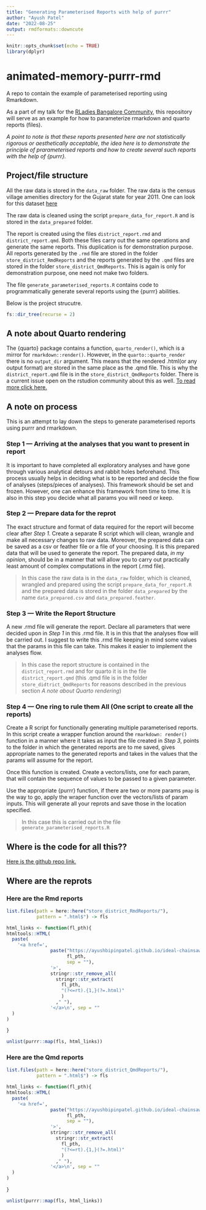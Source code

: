 ```yaml
---
title: "Generating Parameterised Reports with help of purrr"
author: "Ayush Patel"
date: "2022-08-25"
output: rmdformats::downcute
---
```


```r
knitr::opts_chunk$set(echo = TRUE)
library(dplyr)
```

# animated-memory-purrr-rmd
A repo to contain the example of parameterised reporting using Rmarkdown.

As a part of my talk for the [RLadies Bangalore Community](https://twitter.com/rladiesblr), this repository will serve as an example for how to parameterize rmarkdown and quarto reports (files).

_A point to note is that these reports presented here are not statistically rigorous or aesthetically acceptable, the idea here is to demonstrate the principle of prarameterised reports and how to create several such reports with the help of {purrr}._

## Project/file structure

All the raw data is stored in the `data_raw` folder. The raw data is the census village amenities directory for the Gujarat state for year 2011. One can look for this dataset [here](https://ndap.niti.gov.in/dataset/7121)

The raw data is cleaned using the script `prepare_data_for_report.R` and is stored in the `data_prepared` folder.

The report is created using the files `district_report.rmd` and `district_report.qmd`. Both these files carry out the same operations and generate the same reports. This duplication is for demonstration purpose. All reports generated by the `.rmd` file are stored in the folder `store_district_RmdReports` and the reports generated by the `.qmd` files are stored in the folder `store_district_QmdReports`. This is again is only for demonstration purpose, one need not make two folders.

The file `generate_parameterised_reports.R` contains code to programmatically generate several reports using the {purrr} abilities.

Below is the project strucutre.

```r
fs::dir_tree(recurse = 2)
```



## A note about Quarto rendering 

The {quarto} package contains a function, `quarto_render()`, which is a mirror for `rmarkdown::render()`. However, in the `quarto::quarto_render` there is no `output_dir` argument. This means that the rendered .html(or any output format) are stored in the same place as the .qmd file. This is why the `district_report.qmd` file is in the `store_district_QmdReports` folder. There is a current issue open on the rstudion community about this as well. [To read more click here.](https://community.rstudio.com/t/output-directory-in-quarto-cli-not-respected/143762/6)


## A note on process

This is an attempt to lay down the steps to generate parameterised reports using purrr and rmarkdown.

### Step 1 --- Arriving at the analyses that you want to present in report

It is important to have completed all exploratory analyses and have gone through various analytical detours and rabbit holes beforehand. This process usually helps in deciding what is to be reported and decide the flow of analyses (steps/pieces of analyses). This framework should be set and frozen. However, one can enhance this framework from time to time. It is also in this step you decide what all params you will need or keep.

### Step 2 --- Prepare data for the reprot

The exact structure and format of data required for the report will become clear after _Step 1_. Create a separate R script which will clean, wrangle and make all necessary changes to raw data. Moreover, the prepared data can be saved as a csv or feather file or a file of your choosing.  It is this prepared data that will be used to generate the report. The prepared data, _in my opinion_, should be in a manner that will allow you to carry out practically least amount of complex computations in the report (.rmd file).

>In this case the raw data is in the `data_raw` folder, which is cleaned, wrangled and prepared using the script `prepare_data_for_report.R` and the prepared data is stored in the folder `data_prepared` by the name `data_prepared.csv` and `data_prepared.feather`.

### Step 3 --- Write the Report Structure

A new .rmd file will generate the report. Declare all parameters that were decided upon in _Step 1_ in this .rmd file. It is in this that the analyses flow will be carried out. I suggest to write this .rmd file keeping in mind some values that the params in this file can take. This makes it easier to implement the analyses flow.

>In this case the report structure is contained in the `district_report.rmd` and for quarto it is in the file `district_report.qmd` (this .qmd file is in the folder `store_didtrict_QmdReports` for reasons described in the previous section _A note about Quarto rendering_)

### Step 4 --- One ring to rule them All (One script to create all the reports)

Create a R script for functionally generating multiple parameterised reports. In this script create a wrapper function around the `rmarkdown: render()` function in a manner where it takes as input the file created in _Step 3_, points to the folder in which the generated reports are to me saved, gives appropriate names to the generated reports and takes in the values that the params will assume for the report.

Once this function is created. Create a vectors/lists, one for each param, that will contain the sequence of values to be passed to a given parameter.

Use the appropriate {purrr} function, if there are two or more params `pmap` is the way to go, apply the wraper function over the vectors/lists of param inputs. This will generate all your reprots and save those in the location specified.

>In this case this is carried out in the file `generate_parameterised_reports.R`


## Where is the code for all this??

[Here is the github repo link.](https://github.com/AyushBipinPatel/ideal-chainsaw-purrr)

## Where are the reprots


### Here are the Rmd reports

```r

list.files(path = here::here("store_district_RmdReports/"),
           pattern = ".html$") -> fls

html_links <- function(fl_pth){
htmltools::HTML(
  paste(
    '<a href=',
                paste("https://ayushbipinpatel.github.io/ideal-chainsaw-purrr/store_district_RmdReports/",
                      fl_pth,
                      sep = ""),
                '>',
                stringr::str_remove_all(
                  stringr::str_extract(
                    fl_pth,
                    "(?<=rt).{1,}(?=.html)"
                    )
                  ," "),
                '</a>\n', sep = ""
  )
)
 
}

unlist(purrr::map(fls, html_links))
```


### Here are the Qmd reports

```r

list.files(path = here::here("store_district_QmdReports/"),
           pattern = ".html$") -> fls

html_links <- function(fl_pth){
htmltools::HTML(
  paste(
    '<a href=',
                paste("https://ayushbipinpatel.github.io/ideal-chainsaw-purrr/store_district_RmdReports/",
                      fl_pth,
                      sep = ""),
                '>',
                stringr::str_remove_all(
                  stringr::str_extract(
                    fl_pth,
                    "(?<=rt).{1,}(?=.html)"
                    )
                  ," "),
                '</a>\n', sep = ""
  )
)
 
}

unlist(purrr::map(fls, html_links))
```
